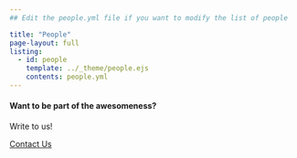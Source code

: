 ```yaml
---
## Edit the people.yml file if you want to modify the list of people

title: "People"
page-layout: full
listing:
  - id: people
    template: ../_theme/people.ejs
    contents: people.yml
---
```


::: {#people}
:::

::: {.page-cta}

#### Want to be part of the awesomeness?

Write to us!

<a href="/contact" class="btn btn-primary">Contact Us</a>

:::